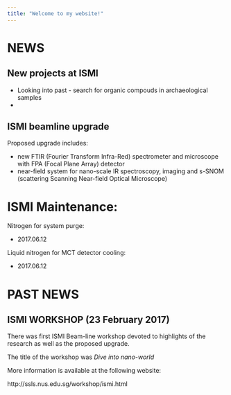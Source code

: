 ```yaml
---
title: "Welcome to my website!"
---
```


# NEWS 


## New projects at ISMI

* Looking into past - search for organic compouds in archaeological samples 
* 

## ISMI beamline upgrade

Proposed upgrade includes:

* new FTIR (Fourier Transform Infra-Red) spectrometer and microscope with FPA (Focal Plane Array) detector 
* near-field system for nano-scale IR spectroscopy, imaging and s-SNOM (scattering Scanning Near-field Optical Microscope)


# ISMI Maintenance:


Nitrogen for system purge:

* 2017.06.12


Liquid nitrogen for MCT detector cooling:

* 2017.06.12


# PAST NEWS

## ISMI WORKSHOP (23 February 2017)

There was first ISMI Beam-line workshop devoted to highlights of the research as well as the proposed upgrade.

The title of the workshop was *Dive into nano-world*

More information is available at the following website:

http://ssls.nus.edu.sg/workshop/ismi.html



